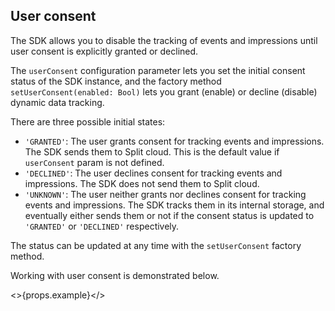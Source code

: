 ## User consent

The SDK allows you to disable the tracking of events and impressions until user consent is explicitly granted or declined.

The `userConsent` configuration parameter lets you set the initial consent status of the SDK instance, and the factory method `setUserConsent(enabled: Bool)` lets you grant (enable) or decline (disable) dynamic data tracking.

There are three possible initial states:
 * `'GRANTED'`: The user grants consent for tracking events and impressions. The SDK sends them to Split cloud. This is the default value if `userConsent` param is not defined.
 * `'DECLINED'`: The user declines consent for tracking events and impressions. The SDK does not send them to Split cloud.
 * `'UNKNOWN'`: The user neither grants nor declines consent for tracking events and impressions. The SDK tracks them in its internal storage, and eventually either sends them or not if the consent status is updated to `'GRANTED'` or `'DECLINED'` respectively.

The status can be updated at any time with the `setUserConsent` factory method.

Working with user consent is demonstrated below.

<>{props.example}</>